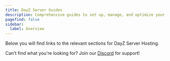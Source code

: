 ```yaml
---
title: DayZ Server Guides
description: Comprehensive guides to set up, manage, and optimize your DayZ server.
pagefind: false
sidebar:
  label: Overview
---
```




Below you will find links to the relevant sections for DayZ Server Hosting.


<DirectoryListing />

Can't find what you're looking for? Join our [Discord](https://discord.gg/FN4XgbAwzr) for support!